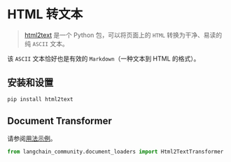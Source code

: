 # HTML 转文本

>[html2text](https://github.com/Alir3z4/html2text/) 是一个 Python 包，可以将页面上的 `HTML` 转换为干净、易读的纯 `ASCII` 文本。

该 `ASCII` 文本恰好也是有效的 `Markdown`（一种文本到 HTML 的格式）。

## 安装和设置

```bash
pip install html2text
```

## Document Transformer

请参阅[用法示例](/docs/integrations/document_transformers/html2text)。

```python
from langchain_community.document_loaders import Html2TextTransformer
```